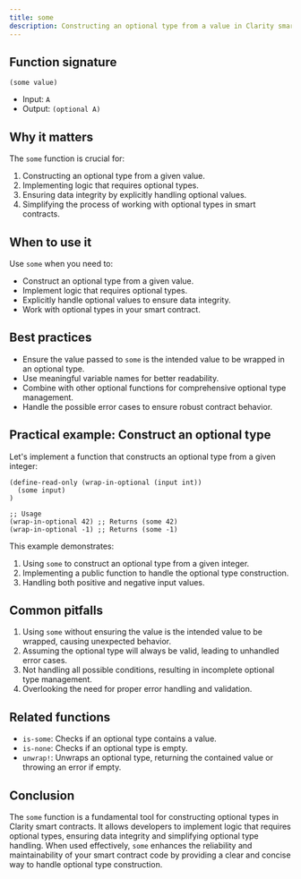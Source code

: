 ```yaml
---
title: some
description: Constructing an optional type from a value in Clarity smart contracts.
---
```


## Function signature

```clarity
(some value)
```

- Input: `A`
- Output: `(optional A)`

## Why it matters

The `some` function is crucial for:

1. Constructing an optional type from a given value.
2. Implementing logic that requires optional types.
3. Ensuring data integrity by explicitly handling optional values.
4. Simplifying the process of working with optional types in smart contracts.

## When to use it

Use `some` when you need to:

- Construct an optional type from a given value.
- Implement logic that requires optional types.
- Explicitly handle optional values to ensure data integrity.
- Work with optional types in your smart contract.

## Best practices

- Ensure the value passed to `some` is the intended value to be wrapped in an optional type.
- Use meaningful variable names for better readability.
- Combine with other optional functions for comprehensive optional type management.
- Handle the possible error cases to ensure robust contract behavior.

## Practical example: Construct an optional type

Let's implement a function that constructs an optional type from a given integer:

```clarity
(define-read-only (wrap-in-optional (input int))
  (some input)
)

;; Usage
(wrap-in-optional 42) ;; Returns (some 42)
(wrap-in-optional -1) ;; Returns (some -1)
```

This example demonstrates:
1. Using `some` to construct an optional type from a given integer.
2. Implementing a public function to handle the optional type construction.
3. Handling both positive and negative input values.

## Common pitfalls

1. Using `some` without ensuring the value is the intended value to be wrapped, causing unexpected behavior.
2. Assuming the optional type will always be valid, leading to unhandled error cases.
3. Not handling all possible conditions, resulting in incomplete optional type management.
4. Overlooking the need for proper error handling and validation.

## Related functions

- `is-some`: Checks if an optional type contains a value.
- `is-none`: Checks if an optional type is empty.
- `unwrap!`: Unwraps an optional type, returning the contained value or throwing an error if empty.

## Conclusion

The `some` function is a fundamental tool for constructing optional types in Clarity smart contracts. It allows developers to implement logic that requires optional types, ensuring data integrity and simplifying optional type handling. When used effectively, `some` enhances the reliability and maintainability of your smart contract code by providing a clear and concise way to handle optional type construction.
